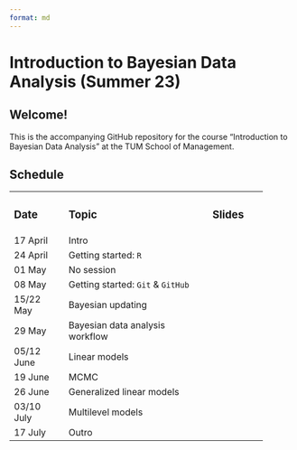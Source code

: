 ```yaml
---
format: md
---
```


# Introduction to Bayesian Data Analysis (Summer 23)

## **Welcome!**

This is the accompanying GitHub repository for the course "Introduction to Bayesian Data Analysis" at the TUM School of Management.

## Schedule

+-------------+-----------------------------------+-------------+
| ### Date    | ### Topic                         | ### Slides  |
+-------------+-----------------------------------+-------------+
| 17 April    | Intro                             |             |
+-------------+-----------------------------------+-------------+
| 24 April    | Getting started: `R`              |             |
+-------------+-----------------------------------+-------------+
| 01 May      | No session                        |             |
+-------------+-----------------------------------+-------------+
| 08 May      | Getting started: `Git` & `GitHub` |             |
+-------------+-----------------------------------+-------------+
| 15/22 May   | Bayesian updating                 |             |
+-------------+-----------------------------------+-------------+
| 29 May      | Bayesian data analysis workflow   |             |
+-------------+-----------------------------------+-------------+
| 05/12 June  | Linear models                     |             |
+-------------+-----------------------------------+-------------+
| 19 June     | MCMC                              |             |
+-------------+-----------------------------------+-------------+
| 26 June     | Generalized linear models         |             |
+-------------+-----------------------------------+-------------+
| 03/10 July  | Multilevel models                 |             |
+-------------+-----------------------------------+-------------+
| 17 July     | Outro                             |             |
+-------------+-----------------------------------+-------------+
